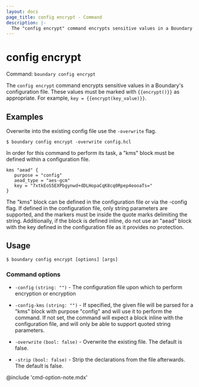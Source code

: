 ```yaml
---
layout: docs
page_title: config encrypt - Command
description: |-
  The "config encrypt" command encrypts sensitive values in a Boundary's configuration file. These values must be marked with {{encrypt()}} as appropriate.
---
```


# config encrypt

Command: `boundary config encrypt`

The `config encrypt` command encrypts sensitive values in a Boundary's
configuration file. These values must be marked with `{{encrypt()}}` as
appropriate. For example, `key = {{encrypt(key_value)}}`.


## Examples

Overwrite into the existing config file use the `-overwrite` flag.

```shell-session
$ boundary config encrypt -overwrite config.hcl
```

In order for this command to perform its task, a "kms" block must be defined
within a configuration file. 

```hcl
kms "aead" {
   purpose = "config"
   aead_type = "aes-gcm"
   key = "7xtkEoS5EXPbgynwd+dDLHopaCqK8cq0Rpep4eooaTs="
}
```

The "kms" block can be defined in the configuration file or via the -config
flag. If defined in the configuration file, only string parameters are
supported, and the markers must be inside the quote marks delimiting the string.
Additionally, if the block is defined inline, do not use an "aead" block with
the key defined in the configuration file as it provides no protection.

## Usage

<CodeBlockConfig hideClipboard>

```shell-session
$ boundary config encrypt [options] [args]
```

</CodeBlockConfig>


### Command options

- `-config` `(string: "")` - The configuration file upon which to perform
  encryption or encryption

- `-config-kms` `(string: "")` - If specified, the given file will be parsed for
   a "kms" block with purpose "config" and will use it to perform the command.
   If not set, the command will expect a block inline with the configuration
   file, and will only be able to support quoted string parameters.

- `-overwrite` `(bool: false)` - Overwrite the existing file. The default is
  false.

- `-strip` `(bool: false)` - Strip the declarations from the file afterwards.
  The default is false.

@include 'cmd-option-note.mdx'
